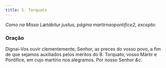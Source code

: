 ```yaml
---
title: S. Torquato
---
```


<em>Como na Missa Lætábitur justus, página martirnaopontifice2, excepto:</em>

### Oração

Dignai-Vos ouvir clementemente, Senhor, as preces do vosso povo, a fim de
que sejamos auxiliados pelos méritos do B. Torquato, vosso Mártir e
Pontífice, em cujo martírio nos alegramos. Por nosso Senhor <em>&c.</em>
